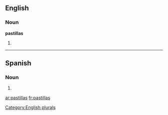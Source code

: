 ==English==

===Noun===
'''pastillas'''

# {{plural of|[[pastilla]]}}

[[Category:English plurals]]

----
==Spanish==

===Noun===
{{infl|es|noun form|g=f|g2=p}}

# {{plural of|nocat=1|[[pastilla#Spanish|pastilla]]|lang=es}}

[[ar:pastillas]]
[[fr:pastillas]]